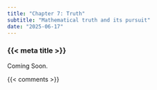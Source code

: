 ```yaml
---
title: "Chapter 7: Truth"
subtitle: "Mathematical truth and its pursuit"
date: "2025-06-17"
---
```


### {{< meta title >}}

Coming Soon.


{{< comments >}}